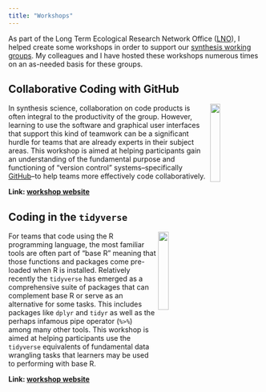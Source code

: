 ```yaml
---
title: "Workshops"
---
```


As part of the Long Term Ecological Research Network Office ([LNO](https://lternet.edu/)), I helped create some workshops in order to support our [synthesis working groups](https://lternet.edu/current-working-groups/). My colleagues and I have hosted these workshops numerous times on an as-needed basis for these groups.

## Collaborative Coding with GitHub 

<img src="images/github_logo_gray.png" align="right" width="20%"/>

In synthesis science, collaboration on code products is often integral to the productivity of the group. However, learning to use the software and graphical user interfaces that support this kind of teamwork can be a significant hurdle for teams that are already experts in their subject areas. This workshop is aimed at helping participants gain an understanding of the fundamental purpose and functioning of "version control" systems--specifically [GitHub](https://github.com/)--to help teams more effectively code collaboratively.

**Link: [workshop website](https://nceas.github.io/scicomp-workshop-collaborative-coding/)**

## Coding in the `tidyverse`

<img src="images/tidyverse_hex.png" align="right" width="20%"/>

For teams that code using the R programming language, the most familiar tools are often part of "base R" meaning that those functions and packages come pre-loaded when R is installed. Relatively recently the `tidyverse` has emerged as a comprehensive suite of packages that can complement base R or serve as an alternative for some tasks. This includes packages like `dplyr` and `tidyr` as well as the perhaps infamous pipe operator (`%>%`) among many other tools. This workshop is aimed at helping participants use the `tidyverse` equivalents of fundamental data wrangling tasks that learners may be used to performing with base R.

**Link: [workshop website](https://nceas.github.io/scicomp-workshop-tidyverse/)**
